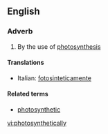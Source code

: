 ==English==

===Adverb===
{{infl|en|adverb}}

# By the use of [[photosynthesis]]

====Translations====
{{top}}
*Italian: [[fotosinteticamente]]
{{mid}}

{{bottom}}

====Related terms====
*[[photosynthetic]]

[[vi:photosynthetically]]